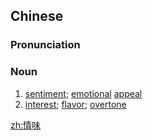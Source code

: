 ==Chinese==
{{zh-forms}}

===Pronunciation===
{{zh-pron
|m=qíngwèi
|c=cing4 mei6
|mn=qz,xm,zz:chêng-bī
|cat=n
}}

===Noun===
{{zh-noun}}

# [[sentiment]]; [[emotional]] [[appeal]]
# [[interest]]; [[flavor]]; [[overtone]]

[[zh:情味]]